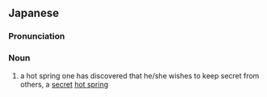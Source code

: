 ==Japanese==
{{wikipedia|lang=ja}}
{{ja-kanjitab|ひ|とう|yomi=o}}

===Pronunciation===
{{ja-pron|yomi=kanon|ひとう|acc=0|}}

===Noun===
{{ja-noun|kyu=秘湯|ひとう}}

# a hot spring one has discovered that he/she wishes to keep secret from others, a [[secret]] [[hot spring]]